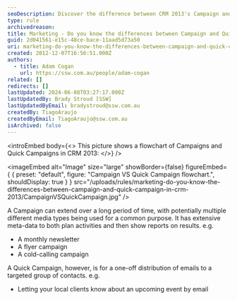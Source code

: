 ```yaml
---
seoDescription: Discover the difference between CRM 2013's Campaign and Quick Campaign features, designed to suit your marketing strategies.
type: rule
archivedreason:
title: Marketing - Do you know the differences between Campaign and Quick Campaign in CRM 2013?
guid: 2d041561-e15c-48ce-bace-11aad5d73a50
uri: marketing-do-you-know-the-differences-between-campaign-and-quick-campaign-in-crm-2013
created: 2012-12-07T16:56:51.000Z
authors:
  - title: Adam Cogan
    url: https://ssw.com.au/people/adam-cogan
related: []
redirects: []
lastUpdated: 2024-06-08T03:27:17.000Z
lastUpdatedBy: Brady Stroud [SSW]
lastUpdatedByEmail: bradystroud@ssw.com.au
createdBy: TiagoAraujo
createdByEmail: TiagoAraujo@ssw.com.au
isArchived: false
---
```


<introEmbed
  body={<>
This picture shows a flowchart of Campaigns and Quick Campaigns in CRM 2013:
  </>}
/>

<imageEmbed
  alt="Image"
  size="large"
  showBorder={false}
  figureEmbed={ {
    preset: "default",
    figure: "Campaign VS Quick Campaign flowchart.",
    shouldDisplay: true
  } }
  src="/uploads/rules/marketing-do-you-know-the-differences-between-campaign-and-quick-campaign-in-crm-2013/CampaignVSQuickCampaign.jpg"
/>


A Campaign can extend over a long period of time, with potentially multiple different media types being used for a common purpose. It has extensive meta-data to both plan activities and then show reports on results. e.g.

- A monthly newsletter
- A flyer campaign
- A cold-calling campaign

A Quick Campaign, however, is for a one-off distribution of emails to a targeted group of contacts. e.g.

- Letting your local clients know about an upcoming event by email
